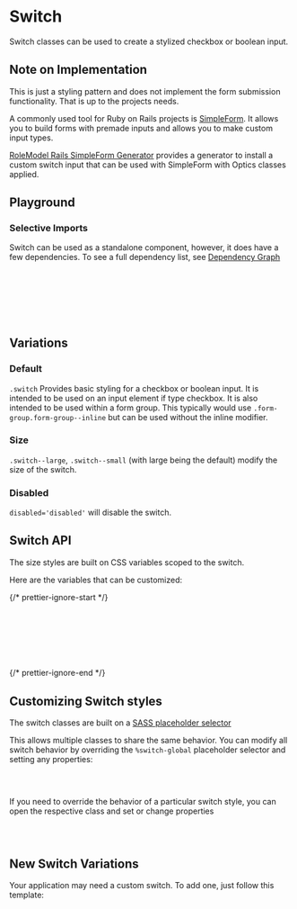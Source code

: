 
<Meta of={SwitchStories} />

# Switch

<div
  dangerouslySetInnerHTML={{
    __html: createSourceCodeLink({ link: 'components/switch.scss' }).outerHTML,
  }}
></div>

Switch classes can be used to create a stylized checkbox or boolean input.

## Note on Implementation

This is just a styling pattern and does not implement the form submission functionality. That is up to the projects needs.

A commonly used tool for Ruby on Rails projects is [SimpleForm](https://github.com/heartcombo/simple_form). It allows you to build forms with premade inputs and allows you to make custom input types.

[RoleModel Rails SimpleForm Generator](https://github.com/RoleModel/rolemodel_rails/tree/master/lib/generators/rolemodel/simple_form) provides a generator to install a custom switch input that can be used with SimpleForm with Optics classes applied.

## Playground

<Canvas of={SwitchStories.Default} />
<Controls of={SwitchStories.Default} />

### Selective Imports

Switch can be used as a standalone component, however, it does have a few dependencies. To see a full dependency list, see [Dependency Graph](?path=/docs/overview-selective-imports--docs#dependencies)

```css
// Depends on
@import '@rolemodel/optics/dist/scss/core/tokens';
@import '@rolemodel/optics/dist/scss/core/base';

// Component
@import '@rolemodel/optics/dist/scss/components/switch';
```

## Variations

### Default

`.switch` Provides basic styling for a checkbox or boolean input. It is intended to be used on an input element if type checkbox. It is also intended to be used within a form group. This typically would use `.form-group.form-group--inline` but can be used without the inline modifier.

<Canvas of={SwitchStories.Default} />

### Size

`.switch--large`, `.switch--small` (with large being the default) modify the size of the switch.

<Canvas of={SwitchStories.Small} />

### Disabled

`disabled='disabled'` will disable the switch.

<Canvas of={SwitchStories.Disabled} />

## Switch API

The size styles are built on CSS variables scoped to the switch.

Here are the variables that can be customized:

{/* prettier-ignore-start */}
```css
--_op-switch-height-small
--_op-switch-height-large
--_op-switch-width-small
--_op-switch-width-large
--_op-switch-opacity-disabled
--_op-switch-switch-padding
```
{/* prettier-ignore-end */}

## Customizing Switch styles

<div
  dangerouslySetInnerHTML={{
    __html: createAlert({
      title: 'Important!',
      description: 'These patterns represent how to customize the style of the switch for your project.',
    }).outerHTML,
  }}
></div>

The switch classes are built on a [SASS placeholder selector](https://sass-lang.com/documentation/style-rules/placeholder-selectors)

This allows multiple classes to share the same behavior. You can modify all switch behavior by overriding the `%switch-global` placeholder selector and setting any properties:

```css
%switch-global {
}
```

If you need to override the behavior of a particular switch style, you can open the respective class and set or change properties

```css
.switch-alternate {
}
```

## New Switch Variations

<div
  dangerouslySetInnerHTML={{
    __html: createAlert({
      title: 'Important!',
      description: 'These patterns represent how to create new variations of the switch for your project.',
    }).outerHTML,
  }}
></div>

Your application may need a custom switch. To add one, just follow this template:

```css
.switch-{name} {
  @extend %switch-global;
}
```
